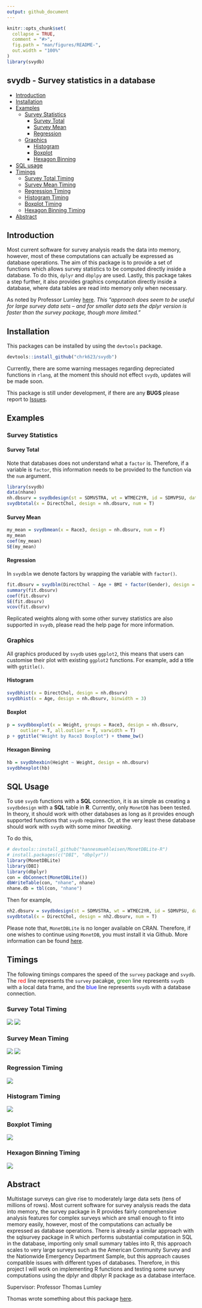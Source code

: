 ```yaml
---
output: github_document
---
```


<!-- README.md is generated from README.Rmd. Please edit that file -->

```r
knitr::opts_chunk$set(
  collapse = TRUE,
  comment = "#>",
  fig.path = "man/figures/README-",
  out.width = "100%"
)
library(svydb)
```

## svydb - Survey statistics in a database

- [Introduction](#intro)
- [Installation](#installation)
- [Examples](#examples)
  - [Survey Statistics](#survey-statistics)
    - [Survey Total](#survey-total)
    - [Survey Mean](#survey-mean)
    - [Regression](#regression)
  - [Graphics](#graphics)
    - [Histogram](#histogram)
    - [Boxplot](#boxplot)
    - [Hexagon Binning](#hexagon-binning)
- [SQL usage](#sql-usage)
- [Timings](#timings)
  - [Survey Total Timing](#survey-total-timing)
  - [Survey Mean Timing](#survey-meanal-timing)
  - [Regression Timing](#regression-timing)
  - [Histogram Timing](#histogram-timing)
  - [Boxplot Timing](#boxplot-timing)
  - [Hexagon Binning Timing](#hexagon-binning-timing)
- [Abstract](#abstract)
  
  
## Introduction
Most current software for survey analysis reads the data into memory, however, most of these computations can actually be expressed as database operations. The aim of this package is to provide a set of functions which allows survey statistics to be computed directly inside a database. To do this, `dplyr` and `dbplpy` are used.
Lastly, this package takes a step further, it also provides graphics computation directly inside a database, where data tables are read into memory only when necessary. 

As noted by Professor Lumley [here](https://notstatschat.rbind.io/2018/06/09/survey-analysis-in-sql/). *This "approach does seem to be useful for large survey data sets – and for smaller data sets the dplyr version is faster than the survey package, though more limited."*

## Installation

This packages can be installed by using the `devtools` package.
```r
devtools::install_github("chrk623/svydb")
```
Currently, there are some warning messages regarding depreciated functions in `rlang`, at the moment this should not effect `svydb`, updates will be made soon.

This package is still under development, if there are any **BUGS** please report to [Issues](https://github.com/chrk623/svydb/issues).


## Examples

### Survey Statistics

#### Survey Total

Note that databases does not understand what a `factor` is. Therefore, if a variable is `factor`, this information needs to be provided to the function via the `num` argument.
```r
library(svydb)
data(nhane)
nh.dbsurv = svydbdesign(st = SDMVSTRA, wt = WTMEC2YR, id = SDMVPSU, data = nhane)
svydbtotal(x = DirectChol, design = nh.dbsurv, num = T)
```


#### Survey Mean
```r
my_mean = svydbmean(x = Race3, design = nh.dbsurv, num = F)
my_mean
coef(my_mean)
SE(my_mean)
```

#### Regression
In `svydblm` we denote factors by wrapping the variable with `factor()`.
```r
fit.dbsurv = svydblm(DirectChol ~ Age + BMI + factor(Gender), design = nh.dbsurv)
summary(fit.dbsurv)
coef(fit.dbsurv)
SE(fit.dbsurv)
vcov(fit.dbsurv)
```


Replicated weights along with some other survey statistics are also supported in `svydb`, please read the help page for more information.

### Graphics

All graphics produced by `svydb` uses `ggplot2`, this means that users can customise their plot with existing `ggplot2` functions. For example, add a title with `ggtitle()`. 

#### Histogram
```r
svydbhist(x = DirectChol, design = nh.dbsurv)
svydbhist(x = Age, design = nh.dbsurv, binwidth = 3)
```

#### Boxplot
```r
p = svydbboxplot(x = Weight, groups = Race3, design = nh.dbsurv,
     outlier = T, all.outlier = T, varwidth = T)
p + ggtitle("Weight by Race3 Boxplot") + theme_bw()
```

#### Hexagon Binning
```r
hb = svydbhexbin(Height ~ Weight, design = nh.dbsurv)
svydbhexplot(hb)
```


## SQL Usage

To use `svydb` functions with a **SQL** connection, it is as simple as creating a `svydbdesign` with a **SQL** table in **R**. Currently, only `MonetDB` has been tested. In theory, it should work with other databases as long as it provides enough supported functions that `svydb` requires. Or, at the very least these database should work with `svydb` with some minor *tweaking*.

To do this,
```r
# devtools::install_github("hannesmuehleisen/MonetDBLite-R")
# install.packages(c("DBI", "dbplyr"))
library(MonetDBLite)
library(DBI)
library(dbplyr)
con = dbConnect(MonetDBLite())
dbWriteTable(con, "nhane", nhane)
nhane.db = tbl(con, "nhane")
```
Then for example,
```r
nh2.dbsurv = svydbdesign(st = SDMVSTRA, wt = WTMEC2YR, id = SDMVPSU, data = nhane.db)
svydbtotal(x = DirectChol, design = nh2.dbsurv, num = T)
```

Please note that, `MonetDBLite` is no longer available on CRAN. Therefore, if one wishes to continue using `MonetDB`, you must install it via Github. More information can be found [here](https://github.com/MonetDB/MonetDBLite-R/issues/38).


## Timings

The following timings compares the speed of the `survey` package and `svydb`. The <span style="color:red">red</span> line represents the `survey` pacakge, <span style="color:green">green</span> line represents `svydb` with a local data frame, and the <span style="color:blue">blue</span> line represents `svydb` with a database connection. 
<!-- Specs of the PC used to compute the following times: -->

<!-- - CPU: AMD Ryzen 5 3600X 6-Core Processor, 3800 Mhz -->
<!-- - GPU: GeForce GTX 1660 TI GAMING X 6G -->
<!-- - RAM: 16 GB DDR4 @ 3200Mhz -->
<!-- - Storage: 250GB M.2 NVMe, R/W 3,500MB/s/2,300MB/s -->


### Survey Total Timing
![](https://github.com/chrk623/Thesis_2018-2019/blob/master/Honours/Honours-Project/img/totnum-r.jpeg?raw=true)
![](https://github.com/chrk623/Thesis_2018-2019/blob/master/Honours/Honours-Project/img/totcat-r.jpeg?raw=true)

### Survey Mean Timing
![](https://github.com/chrk623/Thesis_2018-2019/blob/master/Honours/Honours-Project/img/meannum-r.jpeg?raw=true)
![](https://github.com/chrk623/Thesis_2018-2019/blob/master/Honours/Honours-Project/img/meancat-r.jpeg?raw=true)

### Regression Timing
![](https://github.com/chrk623/Thesis_2018-2019/blob/master/Honours/Honours-Project/img/lm-r.jpeg?raw=true)

### Histogram Timing
![](https://github.com/chrk623/Thesis_2018-2019/blob/master/Honours/Honours-Project/img/hist-r.jpeg?raw=true)

### Boxplot Timing
![](https://github.com/chrk623/Thesis_2018-2019/blob/master/Honours/Honours-Project/img/box-r.jpeg?raw=true)

### Hexagon Binning Timing
![](https://github.com/chrk623/Thesis_2018-2019/blob/master/Honours/Honours-Project/img/hex-r.jpeg?raw=true)

## Abstract
Multistage surveys can give rise to moderately large data sets (tens of millions of rows). Most current software for survey analysis reads the data into memory, the survey package in R provides fairly comprehensive analysis features for complex surveys which are small enough to fit into memory easily, however, most of the computations can actually be expressed as database operations. There is already a similar approach with the sqlsurvey package in R which performs substantial computation in SQL in the database, importing only small summary tables into R, this approach scales to very large surveys such as the American Community Survey and the Nationwide Emergency Department Sample, but this approach causes compatible issues with different types of databases. Therefore, in this project I will work on implementing R functions and testing some survey computations using the dplyr and dbplyr R package as a database interface.

Supervisor: Professor Thomas Lumley

Thomas wrote something about this package [here](https://notstatschat.rbind.io/2018/06/09/survey-analysis-in-sql/).

